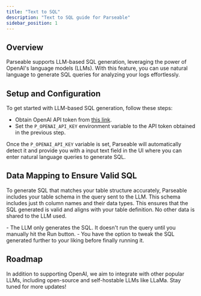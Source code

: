 ```yaml
---
title: "Text to SQL"
description: "Text to SQL guide for Parseable"
sidebar_position: 1
---
```

## Overview 
Parseable supports LLM-based SQL generation, leveraging the power of OpenAI's language models (LLMs). With this feature, you can use natural language to generate SQL queries for analyzing your logs effortlessly.

## Setup and Configuration
To get started with LLM-based SQL generation, follow these steps:

- Obtain OpenAI API token from [this link](https://platform.openai.com/account/api-keys).
- Set the `P_OPENAI_API_KEY` environment variable to the API token obtained in the previous step.

Once the `P_OPENAI_API_KEY` variable is set, Parseable will automatically detect it and provide you with a input text field in the UI where you can enter natural language queries to generate SQL.

## Data Mapping to Ensure Valid SQL
To generate SQL that matches your table structure accurately, Parseable includes your table schema in the query sent to the LLM. This schema includes just th column names and their data types. This ensures that the SQL generated is valid and aligns with your table definition. No other data is shared to the LLM used.

<Callout type="info">
- The LLM only generates the SQL. It doesn't run the query until you manually hit the Run button.
- You have the option to tweak the SQL generated further to your liking before finally running it.
</Callout>

## Roadmap
In addition to supporting OpenAI, we aim to integrate with other popular LLMs, including open-source and self-hostable LLMs like LLaMa. Stay tuned for more updates!
